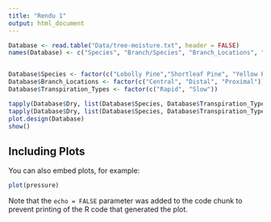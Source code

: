 ```yaml
---
title: "Rendu 1"
output: html_document
---
```


```r
Database <- read.table("Data/tree-moisture.txt", header = FALSE)
names(Database) <- c("Species", "Branch/Species", "Branch_Locations", "Transpiration_Types", "Dry")


Database$Species <- factor(c("Lobolly Pine","Shortleaf Pine", "Yellow Poplar","Red Gum"))
Database$Branch_Locations <- factor(c("Central", "Distal", "Proximal"))
Database$Transpiration_Types <- factor(c("Rapid", "Slow"))

tapply(Database$Dry, list(Database$Species, Database$Transpiration_Types, Database$Branch_Locations), mean) 
tapply(Database$Dry, list(Database$Species, Database$Transpiration_Types, Database$Branch_Locations), sd) 
plot.design(Database) 
show()
```

## Including Plots

You can also embed plots, for example:

```r
plot(pressure)
```

Note that the `echo = FALSE` parameter was added to the code chunk to prevent printing of the R code that generated the plot.
